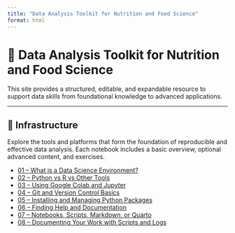 ```yaml
---
title: "Data Analysis Toolkit for Nutrition and Food Science"
format: html
---
```


# 🧪 Data Analysis Toolkit for Nutrition and Food Science

This site provides a structured, editable, and expandable resource to support data skills from foundational knowledge to advanced applications.

---

## 🧱 Infrastructure

Explore the tools and platforms that form the foundation of reproducible and effective data analysis. Each notebook includes a basic overview, optional advanced content, and exercises.

- [01 – What is a Data Science Environment?](notebooks/infrastructure/01_what_is_data_env.ipynb)
- [02 – Python vs R vs Other Tools](notebooks/infrastructure/02_python_vs_r.ipynb)
- [03 – Using Google Colab and Jupyter](notebooks/infrastructure/03_colab_jupyter.ipynb)
- [04 – Git and Version Control Basics](notebooks/infrastructure/04_git_and_version_control.ipynb)
- [05 – Installing and Managing Python Packages](notebooks/infrastructure/05_installing_packages.ipynb)
- [06 – Finding Help and Documentation](notebooks/infrastructure/06_finding_help.ipynb)
- [07 – Notebooks, Scripts, Markdown, or Quarto](notebooks/infrastructure/07_notebooks_scripts_quarto.ipynb)
- [08 – Documenting Your Work with Scripts and Logs](notebooks/infrastructure/08_documenting_with_scripts.ipynb)
